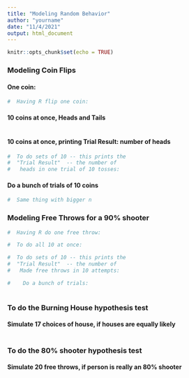 ```yaml
---
title: "Modeling Random Behavior"
author: "yourname"
date: "11/4/2021"
output: html_document
---
```


```r
knitr::opts_chunk$set(echo = TRUE)
```

### Modeling Coin Flips

#### One coin:

```r
#  Having R flip one coin:

```

#### 10 coins at once, Heads and Tails

``` r

```

#### 10 coins at once, printing Trial Result:  number of heads

```r
#  To do sets of 10 -- this prints the 
#  "Trial Result"  -- the number of
#   heads in one trial of 10 tosses:

```

#### Do a bunch of trials of 10 coins

```r
#  Same thing with bigger n

```

### Modeling Free Throws for a 90% shooter

```r
#  Having R do one free throw:

#  To do all 10 at once:

#  To do sets of 10 -- this prints the 
#  "Trial Result"  -- the number of
#   Made free throws in 10 attempts: 

#    Do a bunch of trials:
 
```


### To do the Burning House hypothesis test
#### Simulate 17 choices of house, if houses are equally likely

```r

```

### To do the 80% shooter hypothesis test
#### Simulate 20 free throws, if person is really an 80% shooter

```r

```

